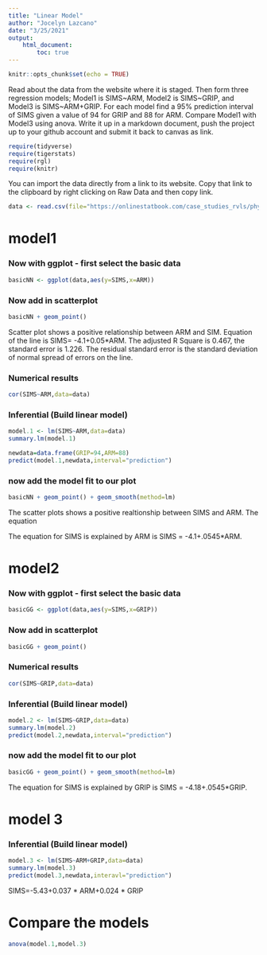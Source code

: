 ```yaml
---
title: "Linear Model"
author: "Jocelyn Lazcano"
date: "3/25/2021"
output:
    html_document:
        toc: true
---
```


```r
knitr::opts_chunk$set(echo = TRUE)
```

Read about the data from the website where it is staged.  Then form three regression models; Model1 is SIMS~ARM, Model2 is SIMS~GRIP, and Model3 is SIMS~ARM+GRIP. For each model find a 95% prediction interval of SIMS given a value of 94  for GRIP and 88 for ARM. Compare Model1 with Model3 using anova. Write it up in a markdown document, push the project up to your github account and submit it back to canvas as link. 


```r
require(tidyverse)
require(tigerstats)
require(rgl)
require(knitr)

```

 

You can import the data directly from a link to its website.  Copy that link to the clipboard by right clicking on Raw Data and then copy link.


```r
data <- read.csv(file="https://onlinestatbook.com/case_studies_rvls/physical_strength/data.txt",sep="",header=TRUE)  
```


# model1

### Now with ggplot - first select the basic data

```r
basicNN <- ggplot(data,aes(y=SIMS,x=ARM))
```

### Now add in scatterplot

```r
basicNN + geom_point()
```
  
Scatter plot shows a positive relationship between ARM and SIM. Equation of the line is SIMS= -4.1+0.05*ARM. The adjusted R Square is 0.467, the standard error is 1.226. The residual standard error is the standard deviation of normal spread of errors on the line. 
  
### Numerical results

```r
cor(SIMS~ARM,data=data)
```

### Inferential  (Build linear model)
  
```r
model.1 <- lm(SIMS~ARM,data=data)
summary.lm(model.1)
```


```r
newdata=data.frame(GRIP=94,ARM=88)
predict(model.1,newdata,interval="prediction")
```



### now add the model fit to our plot
  
```r
basicNN + geom_point() + geom_smooth(method=lm)
``` 

The scatter plots shows a positive realtionship between SIMS and ARM. The equation 

The equation for SIMS is explained by ARM is SIMS = -4.1+.0545*ARM.

# model2

### Now with ggplot - first select the basic data

```r
basicGG <- ggplot(data,aes(y=SIMS,x=GRIP))
```

### Now add in scatterplot

```r
basicGG + geom_point()
```

### Numerical results

```r
cor(SIMS~GRIP,data=data)
```

### Inferential  (Build linear model)
  
```r
model.2 <- lm(SIMS~GRIP,data=data)
summary.lm(model.2)
predict(model.2,newdata,interval="prediction")
```


### now add the model fit to our plot
  
```r
basicGG + geom_point() + geom_smooth(method=lm)
``` 

The equation for SIMS is explained by GRIP is SIMS = -4.18+.0545*GRIP.

# model 3

### Inferential  (Build linear model)
  
```r
model.3 <- lm(SIMS~ARM+GRIP,data=data)
summary.lm(model.3)
predict(model.3,newdata,interavl="prediction")
```

SIMS=-5.43+0.037 * ARM+0.024 * GRIP

# Compare the models

```r
anova(model.1,model.3)
```



